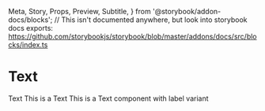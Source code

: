   Meta,
  Story,
  Props,
  Preview,
  Subtitle,
} from '@storybook/addon-docs/blocks';
// This isn't documented anywhere, but look into storybook docs exports: https://github.com/storybookjs/storybook/blob/master/addons/docs/src/blocks/index.ts


<Meta title="Components/Text" component={Text} />

# Text

<Subtitle>
  Text
</Subtitle>


<Preview withToolbar withSource="open">
  <Story name="Base">
      <Text
        sx={{
          padding: 3,
          bg: 'primary',
        }}>
        This is a Text
      </Text>
  </Story>
</Preview>

<Preview withToolbar withSource="open">
  <Story name="With variant">
      <Text variant="label">
        This is a Text component with label variant
      </Text>
  </Story>
</Preview>


